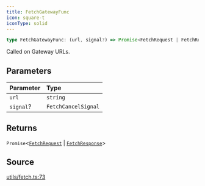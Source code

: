 ```yaml
---
title: FetchGatewayFunc
icon: square-t
iconType: solid
---
```


```ts
type FetchGatewayFunc: (url, signal?) => Promise<FetchRequest | FetchResponse>;
```

Called on Gateway URLs.

## Parameters

| Parameter | Type |
| :------ | :------ |
| `url` | `string` |
| `signal`? | `FetchCancelSignal` |

## Returns

`Promise`\<[`FetchRequest`](/sdk/content/classes/FetchRequest) \| [`FetchResponse`](/sdk/content/classes/FetchResponse)\>

## Source

[utils/fetch.ts:73](https://github.com/dominant-strategies/quais.js/blob/191734f84dfad16356d604ee17f04ede3d7ccb03/src/utils/fetch.ts#L73)
